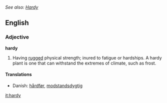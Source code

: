 ''See also: [[Hardy]]''
==English==
===Adjective===
'''hardy'''

# Having [[rugged]] physical strength; inured to fatigue or hardships.  A hardy plant is one that can withstand the extremes of climate, such as frost.

====Translations====
*Danish: [[hårdfør]], [[modstandsdygtig]]

[[it:hardy]]